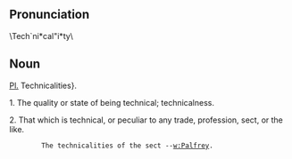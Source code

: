 ==Pronunciation==
\Tech`ni*cal"i*ty\

==Noun==

[[Pl.]] Technicalities}.

1. The quality or state of being technical; technicalness.

2. That which is technical, or peculiar to any trade, profession, sect, or the like.

         The technicalities of the sect --[[w:Palfrey]].